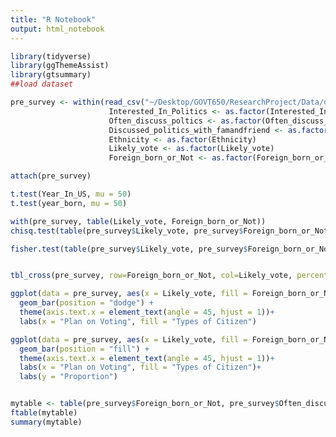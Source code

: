 ```yaml
---
title: "R Notebook"
output: html_notebook
---
```


```r
library(tidyverse)
library(ggThemeAssist)
library(gtsummary)
##load dataset

pre_survey <- within(read_csv("~/Desktop/GOVT650/ResearchProject/Data/oragnized data/presurvey_final.csv"),{
                      Interested_In_Politics <- as.factor(Interested_In_Politics)
                      Often_discuss_poltics <- as.factor(Often_discuss_poltics)
                      Discussed_politics_with_famandfriend <- as.factor(Discussed_politics_with_famandfriend)
                      Ethnicity <- as.factor(Ethnicity)
                      Likely_vote <- as.factor(Likely_vote)
                      Foreign_born_or_Not <- as.factor(Foreign_born_or_Not)})

attach(pre_survey)

```

```r
t.test(Year_In_US, mu = 50)
t.test(year_born, mu = 50)
```


```r

with(pre_survey, table(Likely_vote, Foreign_born_or_Not))
chisq.test(table(pre_survey$Likely_vote, pre_survey$Foreign_born_or_Not))

fisher.test(table(pre_survey$Likely_vote, pre_survey$Foreign_born_or_Not),simulate.p.value=TRUE) ## p-value 0.0000005095


tbl_cross(pre_survey, row=Foreign_born_or_Not, col=Likely_vote, percent="row") ## presentation

ggplot(data = pre_survey, aes(x = Likely_vote, fill = Foreign_born_or_Not))+
  geom_bar(position = "dodge") + 
  theme(axis.text.x = element_text(angle = 45, hjust = 1))+
  labs(x = "Plan on Voting", fill = "Types of Citizen")

ggplot(data = pre_survey, aes(x = Likely_vote, fill = Foreign_born_or_Not))+
  geom_bar(position = "fill") + 
  theme(axis.text.x = element_text(angle = 45, hjust = 1))+
  labs(x = "Plan on Voting", fill = "Types of Citizen")+
  labs(y = "Proportion")


mytable <- table(pre_survey$Foreign_born_or_Not, pre_survey$Often_discuss_poltics, pre_survey$Interested_In_Politics)
ftable(mytable)
summary(mytable)
```


